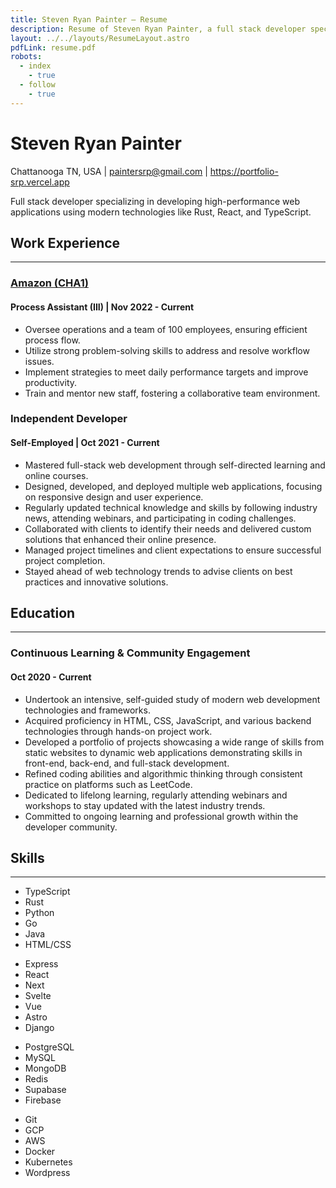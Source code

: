 ---
title: Steven Ryan Painter — Resume
description: Resume of Steven Ryan Painter, a full stack developer specializing in developing high-performance web applications using modern technologies like Rust, React, and TypeScript.
layout: ../../layouts/ResumeLayout.astro
pdfLink: resume.pdf
robots:
  - index
    - true
  - follow
    - true
---


# Steven Ryan Painter

Chattanooga TN, USA
|
paintersrp@gmail.com
|
https://portfolio-srp.vercel.app

Full stack developer specializing in developing high-performance web applications using modern technologies like Rust, React, and TypeScript.

## Work Experience

---

### [**Amazon (CHA1)**](http://amazon.com/)

#### Process Assistant (III) | Nov 2022 - Current

- Oversee operations and a team of 100 employees, ensuring efficient process flow.
- Utilize strong problem-solving skills to address and resolve workflow issues.
- Implement strategies to meet daily performance targets and improve productivity.
- Train and mentor new staff, fostering a collaborative team environment.

### Independent Developer

#### Self-Employed | Oct 2021 - Current

- Mastered full-stack web development through self-directed learning and online courses.
- Designed, developed, and deployed multiple web applications, focusing on responsive design and user experience.
- Regularly updated technical knowledge and skills by following industry news, attending webinars, and participating in coding challenges.
- Collaborated with clients to identify their needs and delivered custom solutions that enhanced their online presence.
- Managed project timelines and client expectations to ensure successful project completion.
- Stayed ahead of web technology trends to advise clients on best practices and innovative solutions.

## Education

---

### Continuous Learning & Community Engagement

#### Oct 2020 - Current

- Undertook an intensive, self-guided study of modern web development technologies and frameworks.
- Acquired proficiency in HTML, CSS, JavaScript, and various backend technologies through hands-on project work.
- Developed a portfolio of projects showcasing a wide range of skills from static websites to dynamic web applications demonstrating skills in front-end, back-end, and full-stack development.
- Refined coding abilities and algorithmic thinking through consistent practice on platforms such as LeetCode.
- Dedicated to lifelong learning, regularly attending webinars and workshops to stay updated with the latest industry trends.
- Committed to ongoing learning and professional growth within the developer community.

## Skills

---

<div class="flex flex-wrap">
  <div class="w-full sm:w-1/4">
    <ul>
      <li>TypeScript</li>
      <li>Rust</li>
      <li>Python</li>
      <li>Go</li>
      <li>Java</li>
      <li>HTML/CSS</li>
    </ul>

  </div>
  <div class="w-full sm:w-1/4 pt-0">
    <ul>
      <li>Express</li>
      <li>React</li>
      <li>Next</li>
      <li>Svelte</li>
      <li>Vue</li>
      <li>Astro</li>
      <li>Django</li>      
    </ul>
  </div>
  <div class="w-full sm:w-1/4">
    <ul>
      <li>PostgreSQL</li>
      <li>MySQL</li>
      <li>MongoDB</li>
      <li>Redis</li>
      <li>Supabase</li>
      <li>Firebase</li> 
    </ul>
  </div>
  <div class="w-full sm:w-1/4">
    <ul>
      <li>Git</li>
      <li>GCP</li>
      <li>AWS</li>
      <li>Docker</li>
      <li>Kubernetes</li>
      <li>Wordpress</li>
    </ul>
  </div>
</div>

